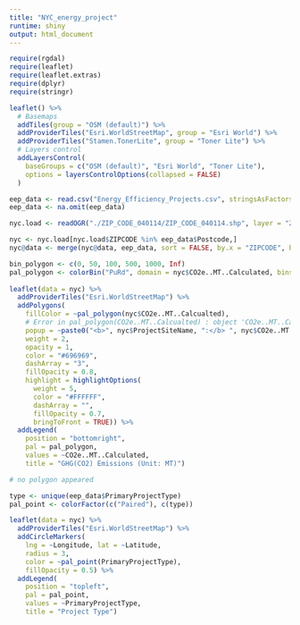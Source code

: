 ```yaml
---
title: "NYC_energy_project"
runtime: shiny
output: html_document
---
```


```r
require(rgdal)
require(leaflet)
require(leaflet.extras)
require(dplyr)
require(stringr)
```

```r
leaflet() %>%
  # Basemaps
  addTiles(group = "OSM (default)") %>%
  addProviderTiles("Esri.WorldStreetMap", group = "Esri World") %>%
  addProviderTiles("Stamen.TonerLite", group = "Toner Lite") %>%
  # Layers control
  addLayersControl(
    baseGroups = c("OSM (default)", "Esri World", "Toner Lite"),
    options = layersControlOptions(collapsed = FALSE)
  )
```

```r
eep_data <- read.csv("Energy_Efficiency_Projects.csv", stringsAsFactors = FALSE, colClasses = c("Postcode" = "character"))[,1:13]
eep_data <- na.omit(eep_data)

nyc.load <- readOGR("./ZIP_CODE_040114/ZIP_CODE_040114.shp", layer = "ZIP_CODE_040114", stringsAsFactors = FALSE, GDAL1_integer64_policy = TRUE)

nyc <- nyc.load[nyc.load$ZIPCODE %in% eep_data$Postcode,]
nyc@data <- merge(nyc@data, eep_data, sort = FALSE, by.x = "ZIPCODE", by.y = "ProjectStatus")

bin_polygon <- c(0, 50, 100, 500, 1000, Inf)
pal_polygon <- colorBin("PuRd", domain = nyc$CO2e..MT..Calculated, bins = bin_polygon)
  
leaflet(data = nyc) %>%
  addProviderTiles("Esri.WorldStreetMap") %>%
  addPolygons(    
    fillColor = ~pal_polygon(nyc$CO2e..MT..Calcualted),  
    # Error in pal_polygon(CO2e..MT..Calcualted) : object 'CO2e..MT..Calcualted' not found
    popup = ~paste0("<b>", nyc$ProjectSiteName, ":</b> ", nyc$CO2e..MT..Calculated, "Metric Tons"),
    weight = 2,
    opacity = 1,
    color = "#696969",
    dashArray = "3",
    fillOpacity = 0.8,
    highlight = highlightOptions(
      weight = 5,
      color = "#FFFFFF",
      dashArray = "",
      fillOpacity = 0.7,
      bringToFront = TRUE)) %>%
  addLegend(
    position = "bottomright", 
    pal = pal_polygon, 
    values = ~CO2e..MT..Calculated, 
    title = "GHG(CO2) Emissions (Unit: MT)")

# no polygon appeared
```

```r

type <- unique(eep_data$PrimaryProjectType)
pal_point <- colorFactor(c("Paired"), c(type))

leaflet(data = nyc) %>% 
  addProviderTiles("Esri.WorldStreetMap") %>%
  addCircleMarkers(
    lng = ~Longitude, lat = ~Latitude, 
    radius = 3, 
    color = ~pal_point(PrimaryProjectType),
    fillOpacity = 0.5) %>%
  addLegend(
    position = "topleft", 
    pal = pal_point, 
    values = ~PrimaryProjectType, 
    title = "Project Type")
```
